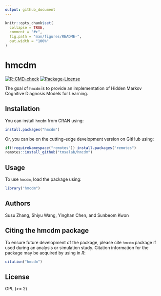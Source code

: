 ```yaml
---
output: github_document
---
```


<!-- README.md is generated from README.Rmd. Please edit that file -->

```r
knitr::opts_chunk$set(
  collapse = TRUE,
  comment = "#>",
  fig.path = "man/figures/README-",
  out.width = "100%"
)
```

# hmcdm

<!-- badges: start -->
[![R-CMD-check](https://github.com/tmsalab/hmcdm/actions/workflows/R-CMD-check.yaml/badge.svg)](https://github.com/tmsalab/hmcdm/actions/workflows/R-CMD-check.yaml)
[![Package-License](http://img.shields.io/badge/license-GPL%20(%3E=2)-brightgreen.svg?style=flat)](http://www.gnu.org/licenses/gpl-2.0.html)
<!-- badges: end -->

The goal of `hmcdm` is to provide an implementation of Hidden Markov Cognitive Diagnosis Models for Learning.

## Installation

You can install `hmcdm` from CRAN using:

```r
install.packages("hmcdm")
```

Or, you can be on the cutting-edge development version on GitHub using:

```r
if(!requireNamespace("remotes")) install.packages("remotes")
remotes::install_github("tmsalab/hmcdm")
```

## Usage

To use `hmcdm`, load the package using:

```r
library("hmcdm")
```

## Authors

Susu Zhang, Shiyu Wang, Yinghan Chen, and Sunbeom Kwon

## Citing the hmcdm package

To ensure future development of the package, please cite `hmcdm`
package if used during an analysis or simulation study. Citation information
for the package may be acquired by using in *R*:

```r
citation("hmcdm")
```

## License

GPL (>= 2)

